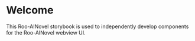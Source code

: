 
<Meta title="Welcome" />

# Welcome

This Roo-AINovel storybook is used to independently develop components for the Roo-AINovel webview UI.
